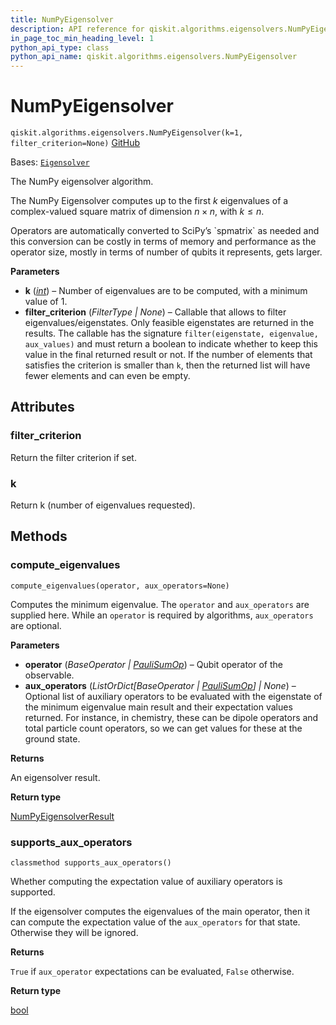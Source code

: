 ```yaml
---
title: NumPyEigensolver
description: API reference for qiskit.algorithms.eigensolvers.NumPyEigensolver
in_page_toc_min_heading_level: 1
python_api_type: class
python_api_name: qiskit.algorithms.eigensolvers.NumPyEigensolver
---
```


# NumPyEigensolver

<span id="qiskit.algorithms.eigensolvers.NumPyEigensolver" />

`qiskit.algorithms.eigensolvers.NumPyEigensolver(k=1, filter_criterion=None)` [GitHub](https://github.com/qiskit/qiskit/tree/stable/0.25/qiskit/algorithms/eigensolvers/numpy_eigensolver.py "view source code")

Bases: [`Eigensolver`](qiskit.algorithms.eigensolvers.Eigensolver "qiskit.algorithms.eigensolvers.eigensolver.Eigensolver")

The NumPy eigensolver algorithm.

The NumPy Eigensolver computes up to the first $k$ eigenvalues of a complex-valued square matrix of dimension $n \times n$, with $k \leq n$.

<Admonition title="Note" type="note">
  Operators are automatically converted to SciPy’s `spmatrix` as needed and this conversion can be costly in terms of memory and performance as the operator size, mostly in terms of number of qubits it represents, gets larger.
</Admonition>

**Parameters**

*   **k** ([*int*](https://docs.python.org/3/library/functions.html#int "(in Python v3.12)")) – Number of eigenvalues are to be computed, with a minimum value of 1.
*   **filter\_criterion** (*FilterType | None*) – Callable that allows to filter eigenvalues/eigenstates. Only feasible eigenstates are returned in the results. The callable has the signature `filter(eigenstate, eigenvalue, aux_values)` and must return a boolean to indicate whether to keep this value in the final returned result or not. If the number of elements that satisfies the criterion is smaller than `k`, then the returned list will have fewer elements and can even be empty.

## Attributes

<span id="qiskit.algorithms.eigensolvers.NumPyEigensolver.filter_criterion" />

### filter\_criterion

Return the filter criterion if set.

<span id="qiskit.algorithms.eigensolvers.NumPyEigensolver.k" />

### k

Return k (number of eigenvalues requested).

## Methods

### compute\_eigenvalues

<span id="qiskit.algorithms.eigensolvers.NumPyEigensolver.compute_eigenvalues" />

`compute_eigenvalues(operator, aux_operators=None)`

Computes the minimum eigenvalue. The `operator` and `aux_operators` are supplied here. While an `operator` is required by algorithms, `aux_operators` are optional.

**Parameters**

*   **operator** (*BaseOperator |* [*PauliSumOp*](qiskit.opflow.primitive_ops.PauliSumOp "qiskit.opflow.primitive_ops.PauliSumOp")) – Qubit operator of the observable.
*   **aux\_operators** (*ListOrDict\[BaseOperator |* [*PauliSumOp*](qiskit.opflow.primitive_ops.PauliSumOp "qiskit.opflow.primitive_ops.PauliSumOp")*] | None*) – Optional list of auxiliary operators to be evaluated with the eigenstate of the minimum eigenvalue main result and their expectation values returned. For instance, in chemistry, these can be dipole operators and total particle count operators, so we can get values for these at the ground state.

**Returns**

An eigensolver result.

**Return type**

[NumPyEigensolverResult](qiskit.algorithms.eigensolvers.NumPyEigensolverResult "qiskit.algorithms.eigensolvers.NumPyEigensolverResult")

### supports\_aux\_operators

<span id="qiskit.algorithms.eigensolvers.NumPyEigensolver.supports_aux_operators" />

`classmethod supports_aux_operators()`

Whether computing the expectation value of auxiliary operators is supported.

If the eigensolver computes the eigenvalues of the main operator, then it can compute the expectation value of the `aux_operators` for that state. Otherwise they will be ignored.

**Returns**

`True` if `aux_operator` expectations can be evaluated, `False` otherwise.

**Return type**

[bool](https://docs.python.org/3/library/functions.html#bool "(in Python v3.12)")

